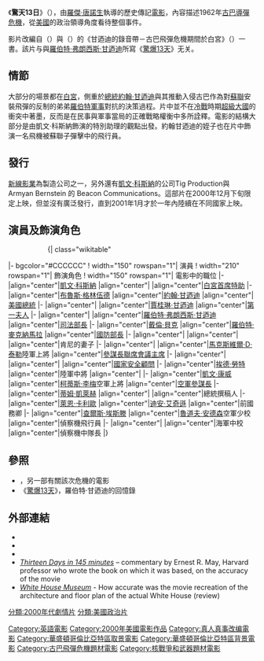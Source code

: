 {{noteTA
|G1=PresidentsUS
|G2=movie
|1=zh-cn:麦克纳马拉;zh-tw:麥納馬拉;zh-hk:麥南馬拉;zh-hant:麥克納馬拉;
}}
{{Infobox_Film
|  name     = 驚天13日
|  original_name = Thirteen Days
|  image          = Thirteen days poster.jpg
|  writer         = [[大衛·塞爾夫|大衛·塞爾夫]]（David Self）
|  starring       = [[凱文·科斯納|凱文·科斯納]]<br>[[布魯斯·格林伍德|布魯斯·格林伍德]]
|  director       = [[羅傑·唐諾生|羅傑·唐諾生]]
|  editing        = [[康拉德·巴福|康拉德·巴福]]（Conrad Buff）
|  producer       = [[阿米恩·伯恩史坦|阿米恩·伯恩史坦]]（Armyan Bernstein）<br>[[湯瑪斯·A·畢斯|湯瑪斯·A·畢斯]]（Thomas A. Bliss）
|  distributor    = [[新線影業|新線影業]]
|  released   = （洛杉磯、紐約、多倫多）[[2000年电影|2000年]]12月25日<br>（全美）2001年1月12日<br>（英國）2001年3月16日<br>（澳大利亞）2001年5月3日<br>（新西蘭）2001年7月12日<br>（台湾）2001年3月2日
|  runtime        = 145 min
|  language = 英語
|  budget         = $80,000,000 (est.)
|  gross          = $33,094,473
|  music          = [[崔佛·瓊斯|崔佛·瓊斯]]
}}
《'''驚天13日'''》（{{lang-en|Thirteen Days}}），由[[羅傑·唐諾生|羅傑·唐諾生]]執導的歷史傳記[[電影|電影]]，內容描述1962年[[古巴導彈危機|古巴導彈危機]]，從[[美國|美國]]的政治領導角度看待整個事件。

影片改編自{{le|歐尼斯特·梅|Ernest May}}（{{lang-en|Ernest May}}）與{{le|菲利普·澤利考|Philip Zelikow}}（{{lang-en|Philip Zelikow}}）的《甘迺迪的錄音帶－古巴飛彈危機期間於白宮》（{{lang-en|''The Kennedy Tapes - Inside the White House During the Cuban Missile Crisis''}}）一書。該片与與[[羅伯特·弗朗西斯·甘迺迪|羅伯特·弗朗西斯·甘迺迪]]所寫《[[驚爆13天_(小說)|驚爆13天]]》无关。

== 情節 ==
大部分的場景都在[[白宮|白宮]]，側重於[[美國總統|總統]][[約翰·甘迺迪|約翰·甘迺迪]]與其推動入侵古巴作為對[[蘇聯|蘇聯]]安裝飛彈的反制的弟弟[[羅伯特·弗朗西斯·甘迺迪|羅伯特]][[美國軍事|軍事]]對抗的決策過程。片中並不在[[冷戰|冷戰]]時期[[超級大國|超級大國]]的衝突中著墨，反而是在民事與軍事當局的正確戰略權衡中多所詮釋。電影的結構大部分是由凱文·科斯納飾演的特別助理{{link-en|肯尼斯·歐唐納|Kenneth O'Donnell}}的觀點出發。約翰甘迺迪的姪子{{le|克里斯多福·勞福德|Christopher Lawford}}也在片中飾演一名飛機被蘇聯子彈擊中的飛行員。

== 發行 ==
[[新線影業|新線影業]]為製造公司之一，另外還有[[凱文·科斯納|凱文·科斯納]]的公司Tig Production與 Armyan Bernstein 的 Beacon Communications。這部片在2000年12月下旬限定上映，但並沒有廣泛發行，直到2001年1月才於一年內陸續在不同國家上映。
== 演員及飾演角色 ==
::{| class="wikitable"
|- bgcolor="#CCCCCC"
! width="150" rowspan="1"| 演員
! width="210" rowspan="1"| 飾演角色
! width="150" rowspan="1"| 電影中的職位
|-
|align="center"|[[凱文·科斯納|凱文·科斯納]]
|align="center"|{{link-en|肯尼斯·歐唐納|Kenneth O'Donnell|肯尼斯·「肯尼」·歐唐納}}
|align="center"|[[白宮幕僚長|白宮首席特助]]
|-
|align="center"|[[布魯斯·格林伍德|布魯斯·格林伍德]]
|align="center"|[[約翰·甘迺迪|約翰·甘迺迪]]
|align="center"|[[美國總統|美國總統]]
|-
|align="center"|{{le|史蒂芬妮·羅曼諾夫|Stephanie Romanov}}
|align="center"|[[賈桂琳·甘迺迪|賈桂琳·甘迺迪]]
|align="center"|[[美國第一夫人|第一夫人]]
|-
|align="center"|{{le|史蒂芬·卡爾普|Steven Culp}}
|align="center"|[[羅伯特·弗朗西斯·甘迺迪|羅伯特·弗朗西斯·甘迺迪]]
|align="center"|[[美國司法部長|司法部長]]
|-
|align="center"|[[迪倫·貝克|戴倫·貝克]]
|align="center"|[[羅伯特·麥克納馬拉|羅伯特·麥克納馬拉]]
|align="center"|[[美國國防部長|國防部長]]
|-
|align="center"|{{le|露辛達.傑尼|Lucinda Jenney}}
|align="center"|{{le|海倫·歐唐納|Kenneth O'Donnell}}
|align="center"|肯尼的妻子
|-
|align="center"|{{le|比爾.史密托維奇|Bill Smitrovich}}
|align="center"|[[馬克斯維爾·D·泰勒|馬克斯維爾·D·泰勒]]陸軍上將
|align="center"|[[美國參謀長聯席會議|參謀長聯席會議主席]]
|-
|align="center"|{{le|法蘭克·伍德|Frank Wood (actor)}}
|align="center"|{{le|麥喬治·邦迪|McGeorge Bundy}}
|align="center"|[[國家安全顧問_(美國)|國家安全顧問]]
|-
|align="center"|[[挨德·勞特|挨德·勞特]]
|align="center"|{{Link-en|馬歇爾·卡特|Marshall_Carter}}陸軍中將
|align="center"|{{le|中央情報局副局長|Deputy Director of the Central Intelligence Agency}}
|-
|align="center"|[[凱文·康威|凱文·康威]]
|align="center"|[[柯蒂斯·李梅|柯蒂斯·李梅]]空軍上將
|align="center"|[[美國空軍參謀長|空軍參謀長]]
|-
|align="center"|[[蒂姆·凱萊赫|蒂姆·凱萊赫]]
|align="center"|{{le|泰德·索蘭森|Ted Sorenson}}
|align="center"|總統撰稿人
|-
|align="center"|[[萊恩·卡利歐|萊恩·卡利歐]]
|align="center"|[[迪安·艾奇遜|迪安·艾奇遜]]
|align="center"|前國務卿
|-
|align="center"|[[查爾斯·埃斯滕|查爾斯·埃斯滕]]
|align="center"|[[魯道夫·安德森|魯道夫·安德森]]空軍少校
|align="center"|偵察機飛行員
|-
|align="center"|{{le|克里斯多福·甘迺迪·勞福德|Christopher Lawford}}
|align="center"|{{le|威廉.艾克|William Ecker}}海軍中校
|align="center"|偵察機中隊長
|}

== 參照 ==
* ''{{le|The Missiles of October}}''，另一部有關該次危機的電影
* 《[[驚爆13天_(書籍)|驚爆13天]]》，羅伯特·甘迺迪的回憶錄

== 外部連結 ==
{{wikiquote}}
* {{imdb title|id=0146309|title=Thirteen Days}}
* {{rotten-tomatoes|id=thirteen_days|title=Thirteen Days}}
* {{mojo title|id=thirteendays|title=Thirteen Days}}
* [https://web.archive.org/web/20101222111927/http://prospect.org/cs/articles?article=thirteen_days_in_145_minutes ''Thirteen Days in 145 minutes''] – commentary by Ernest R. May, Harvard professor who wrote the book on which it was based, on the accuracy of the movie
* [http://www.whitehousemuseum.org/special/movies.htm#thirteendays ''White House Museum''] {{Wayback|url=http://www.whitehousemuseum.org/special/movies.htm#thirteendays |date=20191201051348 }} - How accurate was the movie recreation of the architecture and floor plan of the actual White House (review)

{{DEFAULTSORT:Thirteen Days}}
[[Category:英語電影|Category:英語電影]]
[[Category:2000年美國電影作品|Category:2000年美國電影作品]]
[[Category:真人真事改编電影|Category:真人真事改编電影]]
[[Category:華盛頓哥倫比亞特區取景電影|Category:華盛頓哥倫比亞特區取景電影]]
[[Category:華盛頓哥倫比亞特區背景電影|Category:華盛頓哥倫比亞特區背景電影]]
[[Category:古巴飛彈危機題材電影|Category:古巴飛彈危機題材電影]]
[[Category:核戰爭和武器題材電影|Category:核戰爭和武器題材電影]]
[[分類:2000年代劇情片|分類:2000年代劇情片]]
[[分類:美國政治片|分類:美國政治片]]
